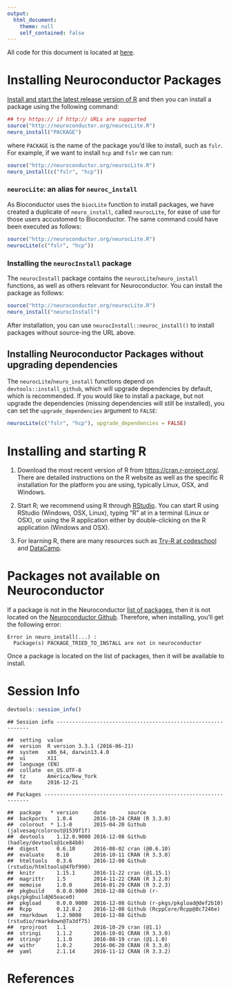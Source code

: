 ```yaml
---
output:
  html_document:
    theme: null
    self_contained: false
---
```




All code for this document is located at [here](https://raw.githubusercontent.com/muschellij2/neuroc/master/install/index.R).

# Installing Neuroconductor Packages 

[Install and start the latest release version of R](#installing-and-starting-r) and then you can install a package using the following command:


```r
## try https:// if http:// URLs are supported
source("http://neuroconductor.org/neurocLite.R")
neuro_install("PACKAGE")
```
where `PACKAGE` is the name of the package you'd like to install, such as `fslr`.  For example, if we want to install `hcp` and `fslr` we can run:

```r
source("http://neuroconductor.org/neurocLite.R")
neuro_install(c("fslr", "hcp"))
```
### `neurocLite`: an alias for `neuroc_install`

As Bioconductor uses the `biocLite` function to install packages, we have created a duplicate of `neuro_install`, called `neurocLite`, for ease of use for those users accustomed to Bioconductor.  The same command could have been executed as follows:

```r
source("http://neuroconductor.org/neurocLite.R")
neurocLite(c("fslr", "hcp"))
```

### Installing the `neurocInstall` package

The `neurocInstall` package contains the `neurocLite`/`neuro_install` functions, as well as others relevant for Neuroconductor.  You can install the package as follows:


```r
source("http://neuroconductor.org/neurocLite.R")
neuro_install("neurocInstall")
```

After installation, you can use `neurocInstall::neuroc_install()` to install packages without source-ing the URL above.

## Installing Neuroconductor Packages without upgrading dependencies

The `neurocLite`/`neuro_install` functions depend on `devtools::install_github`, which will upgrade dependencies by default, which is recommended.  If you would like to install a package, but not upgrade the dependencies (missing dependencies will still be installed), you can set the `upgrade_dependencies` argument to `FALSE`:


```r
neurocLite(c("fslr", "hcp"), upgrade_dependencies = FALSE)
```

# Installing and starting R 

1.  Download the most recent version of R from [https://cran.r-project.org/](https://cran.r-project.org/). There are detailed instructions on the R website as well as the specific R installation for the platform you are using, typically Linux, OSX, and Windows.

2.  Start R; we recommend using R through [RStudio](https://www.rstudio.com/).  You can start R using RStudio (Windows, OSX, Linux), typing "R" at in a terminal (Linux or OSX), or using the R application either by double-clicking on the R application (Windows and OSX).

3.  For learning R, there are many resources such as [Try-R at codeschool](http://tryr.codeschool.com/) and [DataCamp](https://www.datacamp.com/getting-started?step=2&track=r).


# Packages not available on Neuroconductor

If a package is not in the Neuroconductor [list of packages ](http://neuroconductor.org/list-current-packages), then it is not located on the [Neuroconductor Github](https://github.com/neuroconductor?tab=repositories).  Therefore, when installing, you'll get the following error:

```
Error in neuro_install(...) : 
  Package(s) PACKAGE_TRIED_TO_INSTALL are not in neuroconductor
```

Once a package is located on the list of packages, then it will be available to install. 



# Session Info


```r
devtools::session_info()
```

```
## Session info -------------------------------------------------------------
```

```
##  setting  value                       
##  version  R version 3.3.1 (2016-06-21)
##  system   x86_64, darwin13.4.0        
##  ui       X11                         
##  language (EN)                        
##  collate  en_US.UTF-8                 
##  tz       America/New_York            
##  date     2016-12-21
```

```
## Packages -----------------------------------------------------------------
```

```
##  package   * version     date       source                            
##  backports   1.0.4       2016-10-24 CRAN (R 3.3.0)                    
##  colorout  * 1.1-0       2015-04-20 Github (jalvesaq/colorout@1539f1f)
##  devtools    1.12.0.9000 2016-12-08 Github (hadley/devtools@1ce84b0)  
##  digest      0.6.10      2016-08-02 cran (@0.6.10)                    
##  evaluate    0.10        2016-10-11 CRAN (R 3.3.0)                    
##  htmltools   0.3.6       2016-12-08 Github (rstudio/htmltools@4fbf990)
##  knitr       1.15.1      2016-11-22 cran (@1.15.1)                    
##  magrittr    1.5         2014-11-22 CRAN (R 3.2.0)                    
##  memoise     1.0.0       2016-01-29 CRAN (R 3.2.3)                    
##  pkgbuild    0.0.0.9000  2016-12-08 Github (r-pkgs/pkgbuild@65eace0)  
##  pkgload     0.0.0.9000  2016-12-08 Github (r-pkgs/pkgload@def2b10)   
##  Rcpp        0.12.8.2    2016-12-08 Github (RcppCore/Rcpp@8c7246e)    
##  rmarkdown   1.2.9000    2016-12-08 Github (rstudio/rmarkdown@7a3df75)
##  rprojroot   1.1         2016-10-29 cran (@1.1)                       
##  stringi     1.1.2       2016-10-01 CRAN (R 3.3.0)                    
##  stringr     1.1.0       2016-08-19 cran (@1.1.0)                     
##  withr       1.0.2       2016-06-20 CRAN (R 3.3.0)                    
##  yaml        2.1.14      2016-11-12 CRAN (R 3.3.2)
```

# References
